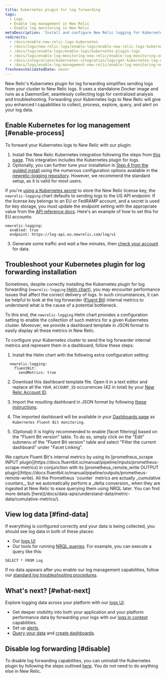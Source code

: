 ```yaml
---
title: Kubernetes plugin for log forwarding
tags:
  - Logs
  - Enable log management in New Relic
  - Enable log monitoring in New Relic
metaDescription: 'Install and configure New Relic logging for Kubernetes, so you can use enhanced log management capabilities.'
redirects:
  - /docs/enable-new-relic-logs-kubernetes
  - /docs/logs/new-relic-logs/enable-logs/enable-new-relic-logs-kubernetes
  - /docs/logs/enable-logs/enable-logs/kubernetes-plugin-logs
  - /docs/logs/enable-log-monitoring-new-relic/enable-log-monitoring-new-relic/kubernetes-plugin-log-forwarding
  - /docs/integrations/kubernetes-integration/logs/get-kubernetes-log-data
  - /docs/logs/enable-log-management-new-relic/enable-log-monitoring-new-relic/kubernetes-plugin-log-forwarding
freshnessValidatedDate: never
---
```


New Relic's Kubernetes plugin for log forwarding simplifies sending logs from your cluster to New Relic logs. It uses a standalone Docker image and runs as a DaemonSet, seamlessly collecting logs for centralized analysis and troubleshooting. Forwarding your Kubernetes logs to New Relic will give you enhanced l<InlinePopover type="logs" /> capabilities to collect, process, explore, query, and alert on your log data.

## Enable Kubernetes for log management [#enable-process]

To forward your Kubernetes logs to New Relic with our plugin:

1. Install the New Relic Kubernetes integration following the steps from [this page](/docs/kubernetes-pixie/kubernetes-integration/installation/kubernetes-integration-install-configure/). This integration includes the Kubernetes plugin for logs.
2. Optionally, you can further tune your installation in [Step 4 from the guided install](/docs/kubernetes-pixie/kubernetes-integration/installation/kubernetes-integration-install-configure/#kubernetes-install-navigation) using the numerous configuration options available in the [newrelic-logging repository](https://github.com/newrelic/helm-charts/tree/master/charts/newrelic-logging#configuration). However, we recommend the standard setup, as it is valid for most users.

  <Callout variant="important">

  If you're [using a Kubernetes secret](https://github.com/newrelic/helm-charts/blob/master/charts/newrelic-logging/values.yaml#L8-L25) to store the New Relic license key, the `newrelic-logging` chart defaults to sending logs to the US API endpoint. If the license key belongs to an EU or FedRAMP account, and a secret is used for key storage, you must update the endpoint setting with the appropriate value from the [API reference docs](/docs/logs/log-api/introduction-log-api/#endpoint). Here's an example of how to set this for EU accounts:

  ```
  newrelic-logging:
    enabled: true
    endpoint: https://log-api.eu.newrelic.com/log/v1
  ```
  </Callout>

3. Generate some traffic and wait a few minutes, then [check your account](#find-data) for data.

<InstallFeedback />

## Troubleshoot your Kubernetes plugin for log forwarding installation

Sometimes, despite correctly installing the Kubernetes plugin for log forwarding (`newrelic-logging` [Helm chart](https://github.com/newrelic/helm-charts/blob/master/charts/newrelic-logging)), you may encounter performance issues that affect the correct delivery of logs. In such circumstances, it can be helpful to look at the log forwarder ([Fluent Bit](https://fluentbit.io/)) internal metrics to understand what is the cause of a potential bottleneck.

To this end, the `newrelic-logging` Helm chart provides a configuration setting to enable the collection of such metrics for a given Kubernetes cluster. Moreover, we provide a dashboard template in JSON format to easily display all these metrics in New Relic.

To configure your Kubernetes cluster to send the log forwarder internal metrics and represent them in a dashboard, follow these steps:
1. Install the Helm chart with the following extra configuration setting:
```
  newrelic-logging:
    fluentBit:
      sendMetrics: true
  ```
2. Download this dashboard template file. Open it in a text editor and replace all the `YOUR_ACCOUNT_ID` occurrences (42 in total) by your [New Relic Account ID](/docs/accounts/accounts-billing/account-structure/account-id/).

3. Import the resulting dashboard in JSON format by following [these instructions](/docs/query-your-data/explore-query-data/dashboards/dashboards-charts-import-export-data/#import-json).

4. The imported dashboard will be available in your [Dashboards page](https://one.newrelic.com/dashboards) as `Kubernetes Fluent Bit monitoring`.

5. (Optional) It is highly recommended to enable [facet filtering] based on the "Fluent Bit version" table. To do so, simply click on the "Edit" submenu of the "Fluent Bit version" table and select "Filter the current dashboard" under "Facet Linking".

<Callout variant="tip">
  We capture Fluent Bit's internal metrics by using its [prometheus_scrape INPUT plugin](https://docs.fluentbit.io/manual/pipeline/inputs/prometheus-scrape-metrics) in conjunction with its [prometheus_remote_write OUTPUT plugin](https://docs.fluentbit.io/manual/pipeline/outputs/prometheus-remote-write). All the Prometheus `counter` metrics are actually _cumulative counters_, but we automatically perform a _delta conversion_ when they are ingested at New Relic to ease querying them using NRQL later. You can find more details [here](/docs/data-apis/understand-data/metric-data/cumulative-metrics/).
</Callout>

## View log data [#find-data]

If everything is configured correctly and your data is being collected, you should see log data in both of these places:

* Our [logs UI](https://one.newrelic.com/launcher/logger.log-launcher)
* Our tools for running [NRQL queries](/docs/chart-builder/use-chart-builder/choose-data/use-advanced-nrql-mode-specify-data). For example, you can execute a query like this:

```
SELECT * FROM Log
```

If no data appears after you enable our log management capabilities, follow our [standard log troubleshooting procedures](/docs/logs/log-management/troubleshooting/no-log-data-appears-ui/).

## What's next? [#what-next]

Explore logging data across your platform with our [logs UI](/docs/logs/log-management/ui-data/use-logs-ui/).

* Get deeper visibility into both your application and your platform performance data by forwarding your logs with our [logs in context](/docs/logs/enable-log-management-new-relic/configure-logs-context/configure-logs-context-apm-agents/) capabilities.
* Set up [alerts](/docs/alerts-applied-intelligence/new-relic-alerts/alert-conditions/create-alert-conditions/).
* [Query your data](/docs/query-your-data/explore-query-data/get-started/introduction-querying-new-relic-data/) and [create dashboards](/docs/query-your-data/explore-query-data/dashboards/introduction-dashboards/).

## Disable log forwarding [#disable]

To disable log forwarding capabilities, you can uninstall the Kubernetes plugin by following the steps outlined [here](/docs/kubernetes-pixie/kubernetes-integration/uninstall-kubernetes/). You do not need to do anything else in New Relic.
